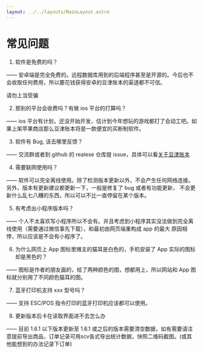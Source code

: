 ```yaml
---
layout: ../../layouts/MainLayout.astro
---
```


# 常见问题

1. 软件是免费的吗？

—— 安卓端是完全免费的。远程数据库用到的后端程序甚至是开源的。今后也不会收取任何费用，所以要花钱获得安卓的豆津账本的渠道都不可信。

请勿上当受骗

2. 那别的平台会收费吗？有做 ios 平台的打算吗？

—— ios 平台有计划，还没开始开发，估计到今年想玩的游戏都打了会动工吧。如果上架苹果商店那么豆津账本将是一款便宜的买断制软件。

3. 软件有 Bug, 该去哪里反馈？

—— 交流群或者到 github 的 realese 仓库提 issue，具体可以看[关于豆津账本](/others/about)

4. 需要联网使用吗？

—— 软件可以完全离线使用。除了检测版本更新以外，不会产生任何网络连接。另外，版本有更新建议都更新一下，一般是修复了 bug 或者有功能更新，
不会更新什么乱七八糟的东西，所以可以不比一直停留在某个版本。

5. 有考虑出小程序版本吗？

—— 个人不太喜欢写小程序所以不会有。并且考虑到小程序其实没法做到完全离线使用（需要通过微信事先下载），和最初由网页端重构成 app 的最大
原因相悖，所以应该是不会有小程序了。

6. 为什么网页上 App 图标里摊主的猫耳是白色的，手机安装了 App 实际的图标却是黑色的？

—— 图标是作者的朋友画的，给了两种颜色的图，想都用上，所以网站和 App 图标就分别用了不同颜色猫耳的图。

7. 蓝牙打印机支持 xxx 型号吗？

—— 支持 ESC/POS 指令打印的蓝牙打印机应该都可以使用。

8. 更新版本后卡在读取界面进不去怎么办

—— 目前 1.6.1 以下版本更新至 1.6.1 或之后的版本需要清空数据，如有需要请注意提前导出商品，订单记录可用scv各式导出统计数据，快照二维码截图。(或其他能想到的办法记录下订单)
